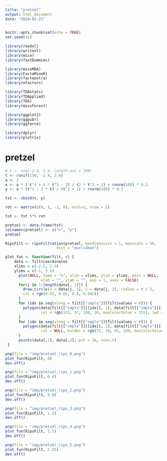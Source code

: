 ```yaml
---
title: "pretzel"
output: html_document
date: "2024-02-21"
---
```


```r
knitr::opts_chunk$set(echo = TRUE)
set.seed(42)
```

```r
library(readxl)
library(writexl)
library(mice)
library(fastDummies)

library(missMDA)
library(FactoMineR)
library(factoextra)
library(nFactors)

library(TDAstats)
library(TDApplied)
library(TDA)
library(missForest)

library(ggplot2)
library(ggpubr)
library(ggforce)

library(dplyr)
library(plotrix)
```

# pretzel
```r
# t <- seq(-2.4, 2.4, length.out = 100)
t <- runif(150, -2.4, 2.4)
a <- 2
x <- a * (-t^4 + 4 * t^2 - 3) / (2 * t^2 + 2) + rnorm(100) * 0.1
y <- a * (t^3 - 3 * t) / (t^2 + 1) + rnorm(100) * 0.1

tst <- cbind(x, y)

rot <- matrix(c(0, 1, -1, 0), ncol=2, nrow = 2)

tst <- tst %*% rot

pretzel <- data.frame(tst)
colnames(pretzel) <- c("x", "y")
pretzel
```

```r
RipsFilt <- ripsFiltration(pretzel, maxdimension = 1, maxscale = 50,
                       dist = "euclidean")
```

```r
plot_fun <- function(filt, r) {
    data <- filt$coordinates
    xlims = c(-2.5, 2.5)
    ylims = c(-1, 3.5)
      plot(NULL, type = "n", xlim = xlims, ylim = ylims, main = NULL,
                xlab = "", ylab = "", asp = 1, axes = FALSE) 
      for(j in 1:length(data[, 1])) {
        draw.circle(x = data[j, 1], y = data[j, 2], radius = r / 2,
        col = rgb(0.05, 0.05, 0.9, 0.045))
      }
      for (idx in seq(along = filt[["cmplx"]][filt$values < r])) {
        polygon(data[filt[["cmplx"]][[idx]], 1], data[filt[["cmplx"]][[idx]], 2],
                col = rgb(153, 37, 190, 10, maxColorValue = 255), lwd = .1)
      }
      for (idx in seq(along = filt[["cmplx"]][filt$values < r])) {
        polygon(data[filt[["cmplx"]][[idx]], 1], data[filt[["cmplx"]][[idx]], 2],
                col = NULL, border = rgb(72, 10, 92, 100, maxColorValue = 255), lwd = .2)
      }
      points(data[,1], data[,2], pch = 16, cex=.5)
 }
```

```r
png(file = "img/pretzel_rips_0.png")
plot_fun(RipsFilt, 0)
dev.off()
```

```r
png(file = "img/pretzel_rips_1.png")
plot_fun(RipsFilt, 0.4)
dev.off()
```

```r
png(file = "img/pretzel_rips_2.png")
plot_fun(RipsFilt, 0.8)
dev.off()
```

```r
png(file = "img/pretzel_rips_3.png")
plot_fun(RipsFilt, 1.2)
dev.off()
```

```r
png(file = "img/pretzel_rips_4.png")
plot_fun(RipsFilt, 1.5)
dev.off()
```

```r
png(file = "img/pretzel_rips_5.png")
plot_fun(RipsFilt, 2.25)
dev.off()
```









